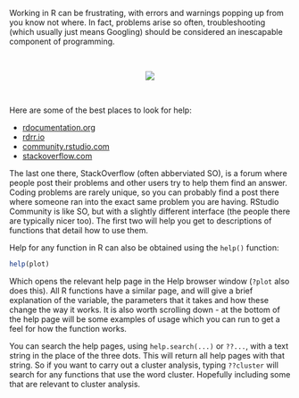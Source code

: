 
Working in R can be frustrating, with errors and warnings popping up from you know not where. In fact, problems arise so often, troubleshooting (which usually just means Googling) should be considered an inescapable component of programming. 

<br>

<p align="center">
![](https://imgs.xkcd.com/comics/wisdom_of_the_ancients.png)
</p>

<br>

Here are some of the best places to look for help:

- [rdocumentation.org](https://www.rdocumentation.org/)
- [rdrr.io](https://rdrr.io/)
- [community.rstudio.com](https://community.rstudio.com/)
- [stackoverflow.com](https://stackoverflow.com/)


The last one there, StackOverflow (often abberviated SO), is a forum where people post their problems and other users try to help them find an answer. Coding problems are rarely unique, so you can probably find a post there where someone ran into the exact same problem you are having. RStudio Community is like SO, but with a slightly different interface (the people there are typically nicer too). The first two will help you get to descriptions of functions that detail how to use them. 

Help for any function in R can also be obtained using the `help()` function:

```r
help(plot)
```

Which opens the relevant help page in the Help browser window (`?plot` also does this). All R functions have a similar page, and will give a brief explanation of the variable, the parameters that it takes and how these change the way it works. It is also worth scrolling down - at the bottom of the help page will be some examples of usage which you can run to get a feel for how the function works. 

You can search the help pages, using `help.search(...)` or `??...`, with a text string in the place of the three dots. This will return all help pages with that string. So if you want to carry out a cluster analysis, typing `??cluster` will search for any functions that use the word cluster. Hopefully including some that are relevant to cluster analysis. 

<br>